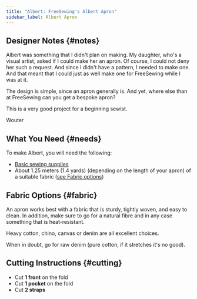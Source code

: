 ```yaml
---
title: "Albert: FreeSewing's Albert Apron"
sidebar_label: Albert Apron
---
```


<DesignInfo design="albert" docs />

## Designer Notes {#notes}

Albert was something that I didn't plan on making. My daughter, who's a visual artist, asked if I could make her an
apron. Of course, I could not deny her such a request. And since I didn't have a pattern, I needed to make one.
And that meant that I could just as well make one for FreeSewing while I was at it.

The design is simple, since an apron generally is. And yet, where else than at FreeSewing can you get a
bespoke apron?

This is a very good project for a beginning sewist.

Wouter

## What You Need {#needs}

To make Albert, you will need the following:

- [Basic sewing supplies](/docs/sewing/basic-sewing-supplies)
- About 1.25 meters (1.4 yards) (depending on the length of your apron) of a suitable fabric ([see Fabric options](/docs/designs/albert#fabric))

## Fabric Options {#fabric}

An apron works best with a fabric that is sturdy, tightly woven, and easy to clean.
In addition, make sure to go for a natural fibre and in any case something that is
heat-resistant.

Heavy cotton, chino, canvas or denim are all excellent choices.

When in doubt, go for raw denim (pure cotton, if it stretches it's no good).

## Cutting Instructions {#cutting}

- Cut **1 front** on the fold
- Cut **1 pocket** on the fold
- Cut **2 straps**
